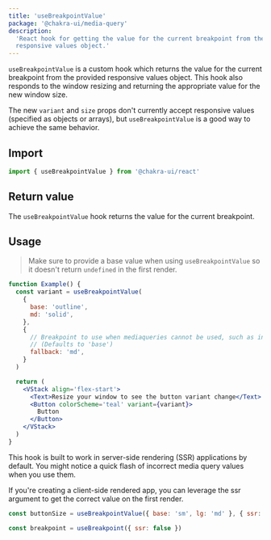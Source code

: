```yaml
---
title: 'useBreakpointValue'
package: '@chakra-ui/media-query'
description:
  'React hook for getting the value for the current breakpoint from the provided
  responsive values object.'
---
```


`useBreakpointValue` is a custom hook which returns the value for the current
breakpoint from the provided responsive values object. This hook also responds
to the window resizing and returning the appropriate value for the new window
size.

The new `variant` and `size` props don't currently accept responsive values
(specified as objects or arrays), but `useBreakpointValue` is a good way to
achieve the same behavior.

## Import

```js
import { useBreakpointValue } from '@chakra-ui/react'
```

## Return value

The `useBreakpointValue` hook returns the value for the current breakpoint.

## Usage

> Make sure to provide a base value when using `useBreakpointValue` so it
> doesn't return `undefined` in the first render.

```jsx
function Example() {
  const variant = useBreakpointValue(
    {
      base: 'outline',
      md: 'solid',
    },
    {
      // Breakpoint to use when mediaqueries cannot be used, such as in server-side rendering
      // (Defaults to 'base')
      fallback: 'md',
    }
  )

  return (
    <VStack align='flex-start'>
      <Text>Resize your window to see the button variant change</Text>
      <Button colorScheme='teal' variant={variant}>
        Button
      </Button>
    </VStack>
  )
}
```

This hook is built to work in server-side rendering (SSR) applications by
default. You might notice a quick flash of incorrect media query values when you
use them.

If you're creating a client-side rendered app, you can leverage the ssr argument
to get the correct value on the first render.

```jsx live=false
const buttonSize = useBreakpointValue({ base: 'sm', lg: 'md' }, { ssr: false })

const breakpoint = useBreakpoint({ ssr: false })
```
